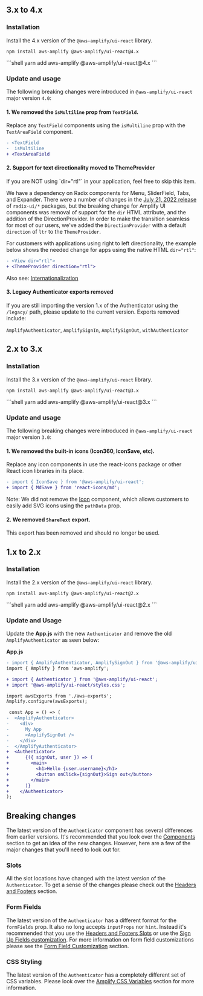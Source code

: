 
## 3.x to 4.x
### Installation
Install the 4.x version of the `@aws-amplify/ui-react` library.

<Tabs>
<TabItem title="npm">

```shell
npm install aws-amplify @aws-amplify/ui-react@4.x
```

</TabItem>
<TabItem title="yarn">
```shell
yarn add aws-amplify @aws-amplify/ui-react@4.x
```

</TabItem>
</Tabs>

### Update and usage

The following breaking changes were introduced in `@aws-amplify/ui-react` major version `4.0`:

#### 1. We removed the `isMultiline` prop from `TextField`.

Replace any `TextField` components using the `isMultiline` prop with the `TextAreaField` component.

```diff
- <TextField
-  isMultiline
+ <TextAreaField
```

#### 2. Support for text directionality moved to ThemeProvider

<Alert variation="Info" heading="Note">
  If you are NOT using `dir="rtl"` in your application, feel free to skip this item.
</Alert>

We have a dependency on Radix components for Menu, SliderField, Tabs, and Expander. There were a number of changes in the [July 21, 2022 release](https://www.radix-ui.com/docs/primitives/overview/releases#july-21-2022) of `radix-ui/*` packages, but the breaking change for Amplify UI components was removal of support for the `dir` HTML attribute, and the addition of the DirectionProvider. In order to make the transition seamless for most of our users, we've added the
`DirectionProvider` with a default `direction` of `ltr` to the `ThemeProvider`.

For customers with applications using right to left directionality, the example below shows the needed change for apps using the native HTML `dir="rtl"`:

```diff
- <View dir="rtl">
+ <ThemeProvider direction="rtl">
```
Also see: [Internationalization](react/getting-started/internationalization)

#### 3. Legacy Authenticator exports removed

If you are still importing the version 1.x of the Authenticator using the `/legacy/` path, please update to the current version. Exports removed include:

`AmplifyAuthenticator`, `AmplifySignIn`, `AmplifySignOut`, `withAuthenticator`


## 2.x to 3.x

### Installation
Install the 3.x version of the `@aws-amplify/ui-react` library.

<Tabs>
<TabItem title="npm">

```shell
npm install aws-amplify @aws-amplify/ui-react@3.x
```

</TabItem>
<TabItem title="yarn">
```shell
yarn add aws-amplify @aws-amplify/ui-react@3.x
```

</TabItem>
</Tabs>

### Update and usage

The following breaking changes were introduced in `@aws-amplify/ui-react` major version `3.0`:

#### 1. We removed the built-in icons (Icon360, IconSave, etc).

Replace any icon components in use the react-icons package or other React icon libraries in its place.

```diff
- import { IconSave } from '@aws-amplify/ui-react';
+ import { MdSave } from 'react-icons/md';
```

Note: We did not remove the [Icon](/react/components/icon) component, which allows customers to easily add SVG icons using the `pathData` prop.

#### 2. We removed `ShareText` export.

This export has been removed and should no longer be used.

## 1.x to 2.x
### Installation

Install the 2.x version of the `@aws-amplify/ui-react` library.

<Tabs>
<TabItem title="npm">

```shell
npm install aws-amplify @aws-amplify/ui-react@2.x
```

</TabItem>
<TabItem title="yarn">
```shell
yarn add aws-amplify @aws-amplify/ui-react@2.x
```

</TabItem>
</Tabs>

### Update and Usage

Update the **App.js** with the new `Authenticator` and remove the old `AmplifyAuthenticator` as seen below:

**App.js**

```diff
- import { AmplifyAuthenticator, AmplifySignOut } from '@aws-amplify/ui-react';
import { Amplify } from 'aws-amplify';

+ import { Authenticator } from '@aws-amplify/ui-react';
+ import '@aws-amplify/ui-react/styles.css';

import awsExports from './aws-exports';
Amplify.configure(awsExports);

 const App = () => (
-  <AmplifyAuthenticator>
-    <div>
-      My App
-      <AmplifySignOut />
-    </div>
-  </AmplifyAuthenticator>
+  <Authenticator>
+      {({ signOut, user }) => (
+        <main>
+          <h1>Hello {user.username}</h1>
+          <button onClick={signOut}>Sign out</button>
+        </main>
+      )}
+    </Authenticator>
);

```

## Breaking changes

The latest version of the `Authenticator` component has several differences from earlier versions. It's recommended that you look over the
[Components](../components) section to get an idea of the new changes. However, here are a few of the major changes that you'll need to look out for.

### Slots

All the slot locations have changed with the latest version of the `Authenticator`. To get a
sense of the changes please check out the [Headers and Footers](../connected-components/authenticator/customization#headers--footers) section.

### Form Fields

The latest version of the `Authenticator` has a different format for the `formFields` prop. It also no long accepts
`inputProps` nor `hint`. Instead it's recommended that you use the [Headers and Footers Slots](../connected-components/authenticator/customization#headers--footers) or use the
[Sign Up Fields customization](../connected-components/authenticator/customization#sign-up-fields). For more information on form field customizations
please see the [Form Field Customization](../connected-components/authenticator/customization#form-field-customization) section.

### CSS Styling

The latest version of the `Authenticator` has a completely different set of CSS variables. Please look over the [Amplify CSS Variables](../connected-components/authenticator/customization#styling) section for more information.
